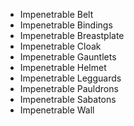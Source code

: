 - <WowHeadItem id="15663">Impenetrable Belt</WowHeadItem>
- <WowHeadItem id="15659">Impenetrable Bindings</WowHeadItem>
- <WowHeadItem id="15660">Impenetrable Breastplate</WowHeadItem>
- <WowHeadItem id="15661">Impenetrable Cloak</WowHeadItem>
- <WowHeadItem id="15662">Impenetrable Gauntlets</WowHeadItem>
- <WowHeadItem id="15664">Impenetrable Helmet</WowHeadItem>
- <WowHeadItem id="15665">Impenetrable Legguards</WowHeadItem>
- <WowHeadItem id="15666">Impenetrable Pauldrons</WowHeadItem>
- <WowHeadItem id="15658">Impenetrable Sabatons</WowHeadItem>
- <WowHeadItem id="15667">Impenetrable Wall</WowHeadItem>
